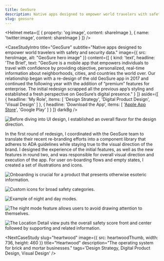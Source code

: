 ```yaml
---
title: GeoSure
description: Native apps designed to empower world travelers with safety and security data.
slug: geosure
---
```



<Helmet
    meta={[
        {
            property: 'og:image',
            content: shareImage
        },
        {
            name: 'twitter:image',
            content: shareImage
        }
    ]}
/>

<CaseStudyIntro
    title="GeoSure"
    subtitle="Native apps designed to empower world travelers with safety and security data."
    image={{
        src: heroImage,
        alt: "GeoSure hero image"
    }}
    content={[
        {
            kind: 'text',
            headline: 'The Brief',
            text: "GeoSure is a mobile app that empowers individuals to travel with confidence by providing objective, personalized, real-time information about neighborhoods, cities, and countries the world over. Our relationship began with a re-design of the old GeoSure app in 2017 and continued the following year with the addition of “premium” features for enterprise. The initial redesign scrapped all the previous app’s styling and established a fresh perspective on GeoSure’s digital presence."
        }
    ]}
    aside={[
        {
            headline: 'My Role',
            items: [
                'Design Strategy',
                'Digital Product Design',
                'Visual Design'
            ]
        }, {
            headline: 'Download the App',
            items: [
                '[Apple App Store](https://itunes.apple.com/us/app/geosure/id811335043)',
                'Google Play'
            ]
        }
    ]}
    darkBg
/>

![Before diving into UI design, I established an overall flavor for the design direction.](/geosure/GeoSure-Style@2x.png)

In the first round of redesign, I coordinated with the GeoSure team to translate their recent re-branding efforts into a component library that adheres to ADA guidelines while staying true to the visual direction of the brand. I designed the experience of the initial features, as well as the new features in round two, and was responsible for overall visual direction and execution of the app. For user on-boarding flows and empty states, I created a set of illustrations and icons.

![Onboarding is crucial for a product that presents otherwise esoteric information.](/geosure/Onboarding@2x.png)

![Custom icons for broad safety categories.](/geosure/Icons@2x.png)

![Example of night and day modes.](/geosure/Nightmode-01@2x.png)

![The night mode feature allows users to avoid drawing attention to themselves.](/geosure/Nightmode-02@2x.png)

![The Location Detail view puts the overall safety score front and center followed by supporting and related information.](/geosure/Location@2x.png)

<CaseStudyConclusion
    headline="Results"
    text="Since launch, GeoSure has been featured in the Apple App Store, was included in Newsweek's list of the best travel apps of 2019, and has appeared on several “best of” lists for travel apps."
/>

<NextCaseStudy
    slug="heartwood"
    image={{
        src: heartwoodThumb,
        width: 736,
        height: 460
    }}
    title="Heartwood"
    description="The operating system for brick and mortar businesses."
    tags='Design Strategy, Digital Product Design, Visual Design'
/>